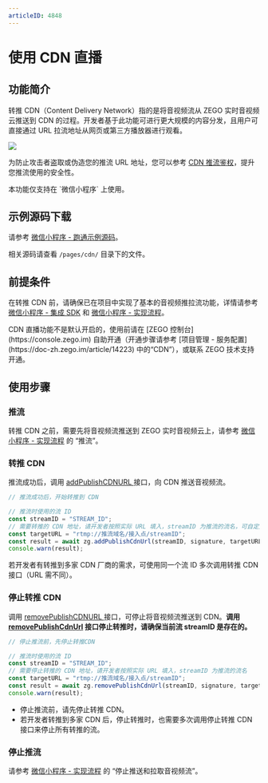 ```yaml
---
articleID: 4848
---
```



# 使用 CDN 直播



## 功能简介

转推 CDN（Content Delivery Network）指的是将音视频流从 ZEGO 实时音视频云推送到 CDN 的过程。开发者基于此功能可进行更大规模的内容分发，且用户可直接通过 URL 拉流地址从网页或第三方播放器进行观看。

<Frame width="512" height="auto" caption=""><img src="https://storage.zego.im/sdk-doc/Pics/Common/ZegoExpressEngine/relay_cdn.png" /></Frame>

为防止攻击者盗取或伪造您的推流 URL 地址，您可以参考 [CDN 推流鉴权](!CDN_StreamPublishing_Authentication)，提升您推流使用的安全性。

<Warning title="注意">
本功能仅支持在 `微信小程序` 上使用。
</Warning>




## 示例源码下载

请参考 [微信小程序 - 跑通示例源码](!DownloadDemo_WeChat)。

相关源码请查看 `/pages/cdn/` 目录下的文件。

## 前提条件

在转推 CDN 前，请确保已在项目中实现了基本的音视频推拉流功能，详情请参考 [微信小程序 - 集成 SDK](!SDK_Integration_WeChat) 和 [微信小程序 - 实现流程](!Solution_Implementation_WeChat)。

<Warning title="注意">
CDN 直播功能不是默认开启的，使用前请在 [ZEGO 控制台](https://console.zego.im) 自助开通（开通步骤请参考 [项目管理 - 服务配置](https://doc-zh.zego.im/article/14223) 中的“CDN”），或联系 ZEGO 技术支持开通。
</Warning>



## 使用步骤

### 推流

转推 CDN 之前，需要先将音视频流推送到 ZEGO 实时音视频云上，请参考 [微信小程序 - 实现流程](!Solution_Implementation_WeChat#publishingStream) 的 “推流”。

### 转推 CDN

推流成功后，调用 [addPublishCDNURL ](@addPublishCDNURL) 接口，向 CDN 推送音视频流。


```javascript
// 推流成功后，开始转推到 CDN

// 推流时使用的流 ID
const streamID = "STREAM_ID";
// 需要转推的 CDN 地址，请开发者按照实际 URL 填入，streamID 为推流的流名，可自定义
const targetURL = "rtmp://推流域名/接入点/streamID";
const result = await zg.addPublishCdnUrl(streamID, signature, targetURL);
console.warn(result);
```

<Warning title="注意">


若开发者有转推到多家 CDN 厂商的需求，可使用同一个流 ID 多次调用转推 CDN 接口（URL 需不同）。  

</Warning>




### 停止转推 CDN

调用 [removePublishCDNURL ](@removePublishCDNURL) 接口，可停止将音视频流推送到 CDN。**调用 [removePublishCdnUrl](@removePublishCdnUrl) 接口停止转推时，请确保当前流 streamID 是存在的。**

```javascript
// 停止推流前，先停止转推CDN

// 推流时使用的流 ID
const streamID = "STREAM_ID";
// 需要停止转推的 CDN 地址，请开发者按照实际 URL 填入，streamID 为推流的流名
const targetURL = "rtmp://推流域名/接入点/streamID";
const result = await zg.removePublishCdnUrl(streamID, signature, targetURL);
console.warn(result);
```

<Warning title="注意">


- 停止推流前，请先停止转推 CDN。
- 若开发者转推到多家 CDN 后，停止转推时，也需要多次调用停止转推 CDN 接口来停止所有转推的流。  

</Warning>



### 停止推流

请参考 [微信小程序 - 实现流程](!Solution_Implementation_WeChat#停止推送和拉取音视频流) 的 “停止推送和拉取音视频流”。
